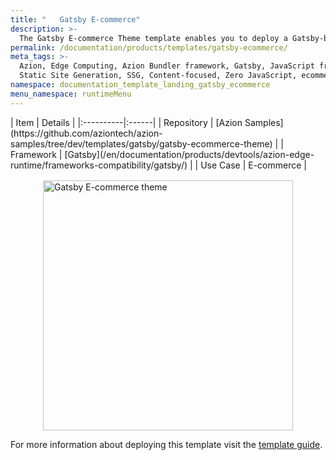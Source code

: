 ```yaml
---
title: "   Gatsby E-commerce"
description: >-
  The Gatsby E-commerce Theme template enables you to deploy a Gatsby-based e-commerce site in a few steps, directly to the edge. It includes styled components and tools to add functionality, streamlining the customization process.
permalink: /documentation/products/templates/gatsby-ecommerce/
meta_tags: >-
  Azion, Edge Computing, Azion Bundler framework, Gatsby, JavaScript frameworks,
  Static Site Generation, SSG, Content-focused, Zero JavaScript, ecommerce
namespace: documentation_template_landing_gatsby_ecommerce
menu_namespace: runtimeMenu
---
```



<div class="[&_.flex.flex-col]:!gap-4 [&_.flex.flex-col]:md:!gap-8 [&_.flex.flex-col]:2xl:!gap-16">
  <SectionBasicContent
    titleTag="h2"
    description="The Gatsby E-commerce Theme template enables you to deploy a Gatsby-based e-commerce site in a few steps, directly to the edge. It includes styled components and tools to add functionality, streamlining the customization process. This template provides a modern, performant foundation for building online stores with Gatsby's powerful static site generation capabilities."
    buttons={[
      { label: "Deploy template", link: "https://console.azion.com/create/gatsby/gatsby-ecommerce-theme", outlined: false, icon: "ai ai-azion", iconPos: "left" },
      { label: "View demo", link: "https://mgfmr731me.map.azionedge.net", severity: "secondary" }
    ]}
  />
</div>

<div style="display: flex; gap: 1rem; align-items: center; flex-direction: row; flex-wrap: wrap;">
  <div style="flex: 1; min-width: 300px;">
    | Item | Details |
    |:----------|:------|
    | Repository | [Azion Samples](https://github.com/aziontech/azion-samples/tree/dev/templates/gatsby/gatsby-ecommerce-theme) |
    | Framework | [Gatsby](/en/documentation/products/devtools/azion-edge-runtime/frameworks-compatibility/gatsby/) |
    | Use Case | E-commerce |
  </div>
  <div style="display: flex; justify-content: center; align-items: center; flex: 1; min-width: 300px;">
    <img src="/assets/docs/images/uploads/template-showcase/gatsby/gatsby-ecommerce.png" width="400" alt="Gatsby E-commerce theme" style="max-width: 100%; height: auto;" />
  </div>
</div>

For more information about deploying this template visit the [template guide](/en/documentation/products/guides/gatsby-ecommerce-theme/).